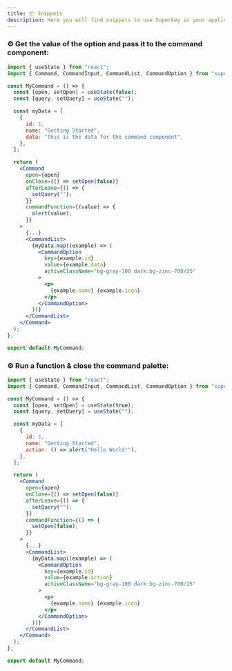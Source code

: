 ```yaml
---
title: 📦 Snippets
description: Here you will find snippets to use Superkey in your applications.
---
```


### ⚙️ Get the value of the option and pass it to the command component:

```jsx {12,24,32}
import { useState } from "react";
import { Command, CommandInput, CommandList, CommandOption } from "superkey";

const MyCommand = () => {
  const [open, setOpen] = useState(false);
  const [query, setQuery] = useState("");

  const myData = [
    {
      id: 1,
      name: "Getting Started",
      data: "This is the data for the command component",
    },
  ];

  return (
    <Command
      open={open}
      onClose={() => setOpen(false)}
      afterLeave={() => {
        setQuery("");
      }}
      commandFunction={(value) => {
        alert(value);
      }}
    >
      {...}
      <CommandList>
        {myData.map((example) => (
          <CommandOption
            key={example.id}
            value={example.data}
            activeClassName="bg-gray-100 dark:bg-zinc-700/25"
          >
            <p>
              {example.name} {example.icon}
            </p>
          </CommandOption>
        ))}
      </CommandList>
    </Command>
  );
};

export default MyCommand;
```

### ⚙️ Run a function & close the command palette:

```jsx {12,24,32}
import { useState } from "react";
import { Command, CommandInput, CommandList, CommandOption } from "superkey";

const MyCommand = () => {
  const [open, setOpen] = useState(true);
  const [query, setQuery] = useState("");

  const myData = [
    {
      id: 1,
      name: "Getting Started",
      action: () => alert("Hello World!"),
    },
  ];

  return (
    <Command
      open={open}
      onClose={() => setOpen(false)}
      afterLeave={() => {
        setQuery("");
      }}
      commandFunction={() => {
        setOpen(false);
      }}
    >
      {...}
      <CommandList>
        {myData.map((example) => (
          <CommandOption
            key={example.id}
            value={example.action}
            activeClassName="bg-gray-100 dark:bg-zinc-700/25"
          >
            <p>
              {example.name} {example.icon}
            </p>
          </CommandOption>
        ))}
      </CommandList>
    </Command>
  );
};

export default MyCommand;
```
